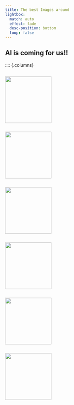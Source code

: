 ```yaml
---
title: The best Images around
lightbox:
  match: auto
  effect: fade
  desc-position: bottom
  loop: false
---
```



## AI is coming for us!!


:::: {.columns}

::: {.column width="30%"}
![](https://difal35hjlwym.cloudfront.net/stormtrooper_crossing.jpeg){group="ai-gallery" width=150px}
:::

::: {.column width="30%"}
![](https://difal35hjlwym.cloudfront.net/vader_coffee.jpeg){group="ai-gallery" width=150px}
:::

::: {.column width="30%"}
![](https://difal35hjlwym.cloudfront.net/EH/AI/EVH_A1_1.png){group="ai-gallery" width=150px}
:::

::: {.column width="30%"}
![](https://difal35hjlwym.cloudfront.net/EH/AI/EVH_A1_2.png){group="ai-gallery" width=150px}
:::

::: {.column width="30%"}
![](https://difal35hjlwym.cloudfront.net/EH/AI/EVH_A1_3.png){group="ai-gallery" width=150px}
:::

::: {.column width="30%"}
![](https://difal35hjlwym.cloudfront.net/EH/AI/EVH_A1_4.png){group="ai-gallery" width=150px}
:::